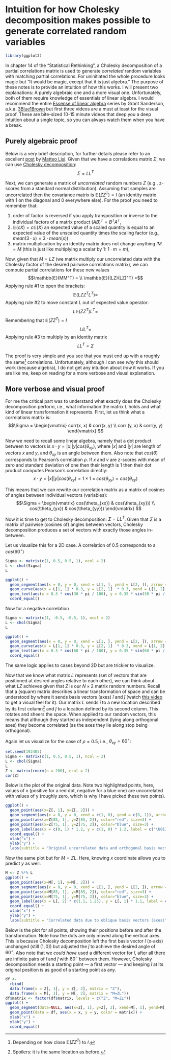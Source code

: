 # Intuition for how Cholesky decomposition makes possible to generate correlated random variables

```r
library(ggplot2)
```

In chapter 14 of the "Statistical Rethinking", a Cholesky decomposition of a partial correlations matrix is used to generate _correlated_ random variables with matching partial correlations. For uninitiated the whole procedure looks magic but "It would be magic, except that it is just algebra." The purpose of these notes is to provide an intuition of how this works. I will present two explanations: A purely algebraic one and a more visual one. Unfortunately, both of them require knowledge of essentials of linear algebra. I would recommend the entire [Essense of linear algebra](https://youtu.be/fNk_zzaMoSs) series by Grant Sanderson, a.k.a. [3Blue1Brown](https://www.3blue1brown.com/) but first three videos are a must at least for the visual proof. These are bite-sized 10-15 minute videos that deep you a deep intuition about a single topic, so you can always watch them when you have a break.

## Purely algebraic proof
Below is a very brief description, for further details please refer to an excellent [post](https://mlisi.xyz/post/simulating-correlated-variables-with-the-cholesky-factorization) by [Matteo Lisi](https://mlisi.xyz/). Given that we have a correlations matrix $\Sigma$, we can use [Cholesky decomposition](https://en.wikipedia.org/wiki/Cholesky_decomposition):
$$\Sigma = LL^T$$

Next, we can generate a matrix of _uncorrelated_ random numbers $Z$ (e.g., z-scores from a standard normal distribution). Assuming that samples are uncorrelated then the covariance matrix is $\mathbb{E}(ZZ^T) = I$ (an identity matrix with $1$ on the diagonal and $0$ everywhere else). For the proof you need to remember that:

1. order of factor is reversed if you apply transposition or inverse to the individual factors of a matrix product $(AB)^T = B^TA^T$,
2. $\mathbb{E}(cX) = c\mathbb{E}(X)$ an expected value of a scaled quantity is equal to an expected value of the unscaled quantity times the scaling factor (e.g., $mean(3\cdot x) = 3\cdot mean(x)$)
3. matrix multiplication by an identity matrix does not change anything $IM=M$ (this is just like multiplying a scalar by $1$: $1\cdot m = m$),

Now, given that $M=LZ$ (we matrix multiply our uncorrelated data with the Cholesky factor of the desired pairwise correlations matrix), we can compute partial correlations for these new values
$$\mathbb{E}(MM^T) = \\
\mathbb{E}((LZ)(LZ)^T) =$$
Applying rule #1 to open the brackets:
$$\mathbb{E}(L Z Z^T L^T) =$$
Applying rule #2 to move constant $L$ out of expected value operator:
$$L\mathbb{E}(Z Z^T) L^T =$$
Remembering that $\mathbb{E}(ZZ^T) = I$
$$L I L^T =$$
Applying rule #3 to multiply by an identity matrix
$$L L^T = \Sigma$$

The proof is very simple and you see that you must end up with a roughly the same^[Depending on how close $\mathbb{E}(ZZ^T)$ to $I$.] correlations. Unfortunately, although I can see _why_ this should work (because algebra), I do not get any intuition about _how_ it works. If you are like me, keep on reading for a more verbose and visual explanation.

## More verbose and visual proof
For me the critical part was to understand what exactly does the Cholesky decomposition perform, i.e., what information the matrix $L$ holds and what kind of linear transformation it represents. First, let us think what a correlations matrix is:
$$\Sigma = \begin{vmatrix} corr(x, x) & corr(x, y) \\ corr (y, x) & corr(y, y) \end{vmatrix} $$

Now we need to recall some linear algebra, namely that a dot product between to vectors is $x \cdot y = |x| |y| cos(\theta_{xy})$, where $|x|$ and $|y|$ are length of vectors $x$ and $y$, and $\theta_{xy}$ is an angle between them. Also note that $cos(\theta)$ corresponds to Pearson's correlation $\rho$. If $x$ and $v$ are z-scores with mean of zero and standard deviation of one then their length is $1$ then their dot product computes Pearson's correlation directly: 
$$x \cdot y = |x| |y| cos(\theta_{xy}) = 1 \times 1 \times cos(\theta_{xy}) = cos(\theta_{xy})$$

This means that we can rewrite our correlation matrix as a matrix of cosines of angles between individual vectors (variables):
$$\Sigma = \begin{vmatrix} cos(\theta_{xx}) & cos(\theta_{xy})) \\ cos(\theta_{yx}) & cos(\theta_{yy})) \end{vmatrix} $$

Now it is time to get to Cholesky decomposition: $\Sigma = L L^T$. Given that $\Sigma$ is a matrix of pairwise (cosines of) angles between vectors, Cholesky decomposition produces a set of vectors with exactly those angles in-between.

Let us visualize this for a 2D case. A correlation of $0.5$ corresponds to a $cos(60 ^{\circ})$

```r
Sigma <- matrix(c(1, 0.5, 0.5, 1), ncol = 2)
L <- chol(Sigma)
L
```

```r
ggplot() + 
  geom_segment(aes(x = 0, y = 0, xend = L[1, ], yend = L[2, ]), arrow = arrow(length = unit(0.03, "npc"))) +
  geom_curve(aes(x = L[1, 1] * 0.3, y = L[2, 1]  * 0.3, xend = L[1, 2]  * 0.3, yend = L[2, 2]  * 0.3), curvature = 0.5) +
  geom_text(aes(x = 0.3 * cos(30 * pi / 180), y = 0.35 * sin(30 * pi / 180), label = "cos(60°) = 0.5"), hjust=-1, vjust=-1) +
  coord_equal()
```

Now for a negative correlation
```r
Sigma <- matrix(c(1, -0.5, -0.5, 1), ncol = 2)
L <- chol(Sigma)
L
```

```r
ggplot() + 
  geom_segment(aes(x = 0, y = 0, xend = L[1, ], yend = L[2, ]), arrow = arrow(length = unit(0.03, "npc"))) +
  geom_curve(aes(x = L[1, 1] * 0.3, y = L[2, 1]  * 0.3, xend = L[1, 2]  * 0.3, yend = L[2, 2]  * 0.3), curvature = 0.5) +
  geom_text(aes(x = 0.3 * cos(60 * pi / 180), y = 0.35 * sin(60 * pi / 180), label = "cos(120°) = -0.5"), hjust=-1, vjust=-1) +
  coord_equal()
```

The same logic applies to cases beyond 2D but are trickier to visualize. 

Now that we know what matrix $L$ represents (set of vectors that are positioned at desired angles relative to each other), we can think about what $LZ$ achieves given that $Z$ is our $N\times 2$ matrix random numbers. Recall that a (square) matrix describes a linear transformation of space and can be understood by where it sends basis vectors (axes) $\hat{i}$ and $\hat{j}$ (watch [this video](https://youtu.be/kYB8IZa5AuE) to get a visual feel for it). Our matrix $L$ sends $\hat{i}$ to a new location described by its first column^[Spoilers: it is the same location as before.] and $\hat{j}$ to a location defined by its second column. This rotates and sheers the space. When applied to our random vectors, this means that although they started as independent (lying along orthogonal axes) they become correlated (as the axes they lie along stop being orthogonal). 

Again let us visualize for the case of $\rho=0.5$, i.e., $\theta_{xy} = 60 ^\circ$:
```r
set.seed(192405)
Sigma <- matrix(c(1, 0.5, 0.5, 1), ncol = 2)
L <- chol(Sigma)
L
Z <- matrix(rnorm(n = 200), ncol = 2)
cor(Z)
```
Below is the plot of the original data. Note two highlighted points, here, values of x (positive for a red dot, negative for a blue one) are uncorrelated with values of y (roughly zero, which is why I have picked these two points). 
```r
ggplot() + 
  geom_point(aes(x=Z[, 1], y=Z[, 2])) +
  geom_segment(aes(x = 0, y = 0, xend = c(1, 0), yend = c(0, 1)), arrow = arrow(length = unit(0.03, "npc"))) +
  geom_point(aes(x=Z[85, 1], y=Z[85, 2]), color="red", size=3) +
  geom_point(aes(x=Z[75, 1], y=Z[75, 2]), color="blue", size=3) +
  geom_label(aes(x = c(0, 1) * 1.2, y = c(1, 0) * 1.2, label = c("\U0135", "\U00ee"))) +
  coord_equal() +
  xlab("x") +
  ylab("y") +
  labs(subtitle = "Original uncorrelated data and orthogonal basis vectors (axes)")
```
Now the same plot but for $M = ZL$. Here, knowing $x$ coordinate allows you to predict $y$ as well. 
```r
M <- Z %*% L
ggplot() + 
  geom_point(aes(x=M[, 1], y=M[, 2])) +
  geom_segment(aes(x = 0, y = 0, xend = L[1, ], yend = L[2, ]), arrow = arrow(length = unit(0.03, "npc"))) +
  geom_point(aes(x=M[85, 1], y=M[85, 2]), color="red", size=3) +
  geom_point(aes(x=M[75, 1], y=M[75, 2]), color="blue", size=3) +
  geom_label(aes(x = L[, 2] * c(1.1, 1.25), y = L[, 1] * 1.1, label = c("\U0135", "\U00ee"))) +
  coord_equal() +
  xlab("x") +
  ylab("y") +
  labs(subtitle = "Correlated data due to oblique basis vectors (axes)")
```

Below is the plot for all points, showing their positions before and after the transformation. Note how the dots are only moved along the vertical axes. This is because Cholesky decomposition left the first basis vector $\hat{i}$ (x-axis) unchanged (still $(1, 0)$) but adjusted the $\hat{j}$ to achieve the desired angle of $60^\circ$. Also note that we _could have_ used a different vector for $\hat{i}$, after all there are infinite pairs of $\hat{i}$ and $\hat{j}$ with $60^\circ$ between them. However, Cholesky decomposition needs a starting point --- a first vector --- and keeping $\hat{i}$ at its original position is as good of a starting point as any.
```r
df <-
  rbind(
  data.frame(x = Z[, 1], y = Z[, 2], matrix = "Z"),
  data.frame(x = M[, 1], y = M[, 2], matrix = "M=ZL"))
df$matrix <- factor(df$matrix, levels = c("Z", "M=ZL")) 
ggplot() +
  geom_segment(data=NULL, aes(x=Z[, 1], y=Z[, 2], xend=M[, 1], yend=M[, 2]), arrow = arrow(length = unit(0.03, "npc"))) +
  geom_point(data = df, aes(x = x, y = y, color = matrix)) +
  xlab("x") +
  ylab("y") +
  coord_equal()
```
